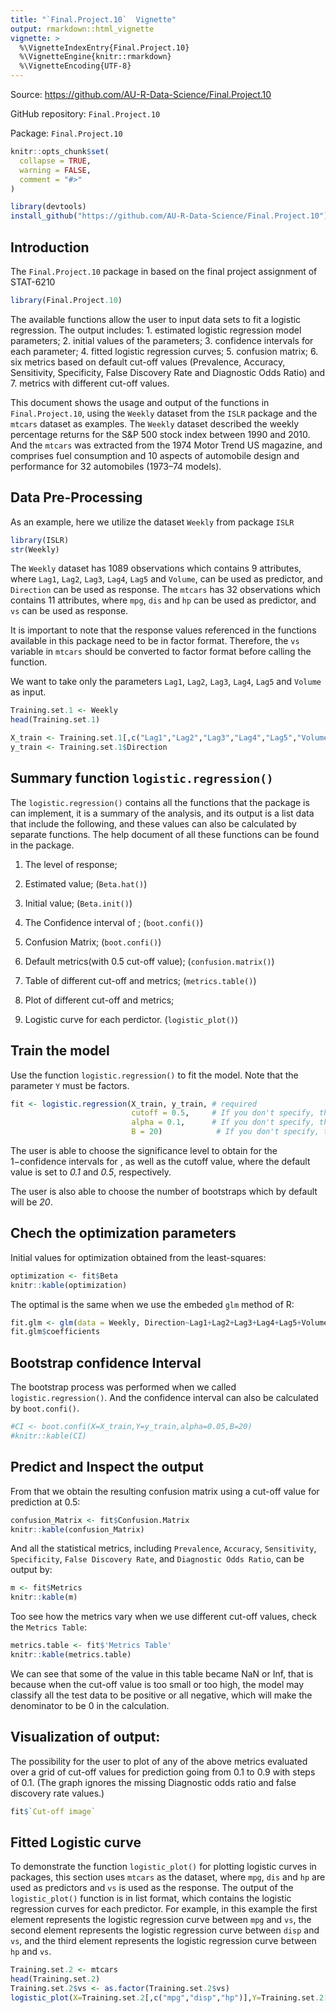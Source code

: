 ```yaml
---
title: "`Final.Project.10`  Vignette"
output: rmarkdown::html_vignette
vignette: >
  %\VignetteIndexEntry{Final.Project.10}
  %\VignetteEngine{knitr::rmarkdown}
  %\VignetteEncoding{UTF-8}
---
```


Source: <https://github.com/AU-R-Data-Science/Final.Project.10>

GitHub repository: `Final.Project.10`

Package: `Final.Project.10`

```r
knitr::opts_chunk$set(
  collapse = TRUE,
  warning = FALSE,
  comment = "#>"
)
```

```r
library(devtools)
install_github("https://github.com/AU-R-Data-Science/Final.Project.10")
```

## Introduction

The `Final.Project.10` package in based on the final project assignment of STAT-6210

```r
library(Final.Project.10)
```

The available functions allow the user to input data sets to fit a logistic regression. The output includes: 1. estimated logistic regression model parameters; 2. initial values of the parameters; 3. confidence intervals for each parameter; 4. fitted logistic regression curves; 5. confusion matrix; 6. six metrics based on default cut-off values (Prevalence, Accuracy, Sensitivity, Specificity, False Discovery Rate and Diagnostic Odds Ratio) and 7. metrics with different cut-off values.

This document shows the usage and output of the functions in `Final.Project.10`, using the `Weekly` dataset from the `ISLR` package and the `mtcars` dataset as examples. The `Weekly` dataset described the weekly percentage returns for the S&P 500 stock index between 1990 and 2010. And the `mtcars` was extracted from the 1974 Motor Trend US magazine, and comprises fuel consumption and 10 aspects of automobile design and performance for 32 automobiles (1973--74 models).

## Data Pre-Processing

As an example, here we utilize the dataset `Weekly` from package `ISLR`

```r
library(ISLR)
str(Weekly)
```

The `Weekly` dataset has 1089 observations which contains 9 attributes, where `Lag1`, `Lag2`, `Lag3`, `Lag4`, `Lag5` and `Volume`, can be used as predictor, and `Direction` can be used as response. The `mtcars` has 32 observations which contains 11 attributes, where `mpg`, `dis` and `hp` can be used as predictor, and `vs` can be used as response.

It is important to note that the response values referenced in the functions available in this package need to be in factor format. Therefore, the `vs` variable in `mtcars` should be converted to factor format before calling the function.

We want to take only the parameters `Lag1`, `Lag2`, `Lag3`, `Lag4`, `Lag5` and `Volume` as input.

```r
Training.set.1 <- Weekly
head(Training.set.1)
```

```r
X_train <- Training.set.1[,c("Lag1","Lag2","Lag3","Lag4","Lag5","Volume")]
y_train <- Training.set.1$Direction
```

## Summary function `logistic.regression()`

The `logistic.regression()` contains all the functions that the package is can implement, it is a summary of the analysis, and its output is a list data that include the following, and these values can also be calculated by separate functions. The help document of all these functions can be found in the package.

1.  The level of response;

2.  Estimated \Beta value; (`Beta.hat()`)

3.  Initial \Beta value; (`Beta.init()`)

4.  The Confidence interval of \Beta; (`boot.confi()`)

5.  Confusion Matrix; (`boot.confi()`)

6.  Default metrics(with 0.5 cut-off value); (`confusion.matrix()`)

7.  Table of different cut-off and metrics; (`metrics.table()`)

8.  Plot of different cut-off and metrics;

9.  Logistic curve for each perdictor. (`logistic_plot()`)

## Train the model

Use the function `logistic.regression()` to fit the model. Note that the parameter `Y` must be factors.

```r
fit <- logistic.regression(X_train, y_train, # required
                           cutoff = 0.5,     # If you don't specify, the default will be 0.5
                           alpha = 0.1,      # If you don't specify, the default will be 0.1
                           B = 20)            # If you don't specify, the default will be 20
```

The user is able to choose the significance level \alpha to obtain for the 1−\alpha confidence intervals for \beta, as well as the cutoff value, where the default value is set to *0.1* and *0.5*, respectively.

The user is also able to choose the number of bootstraps which by default will be *20*.

## Chech the optimization parameters

Initial values for optimization obtained from the least-squares:

```r
optimization <- fit$Beta
knitr::kable(optimization)
```

The optimal \Beta is the same when we use the embeded `glm` method of R:

```r
fit.glm <- glm(data = Weekly, Direction~Lag1+Lag2+Lag3+Lag4+Lag5+Volume, family = binomial)
fit.glm$coefficients
```

## Bootstrap confidence Interval

The bootstrap process was performed when we called `logistic.regression()`. And the confidence interval can also be calculated by `boot.confi()`.

```r
#CI <- boot.confi(X=X_train,Y=y_train,alpha=0.05,B=20)
#knitr::kable(CI)
```

## Predict and Inspect the output

From that we obtain the resulting confusion matrix using a cut-off value for prediction at 0.5:

```r
confusion_Matrix <- fit$Confusion.Matrix
knitr::kable(confusion_Matrix)
```

And all the statistical metrics, including `Prevalence`, `Accuracy`, `Sensitivity`, `Specificity`, `False Discovery Rate`, and `Diagnostic Odds Ratio`, can be output by:

```r
m <- fit$Metrics
knitr::kable(m)
```

Too see how the metrics vary when we use different cut-off values, check the `Metrics Table`:

```r
metrics.table <- fit$'Metrics Table'
knitr::kable(metrics.table)
```

We can see that some of the value in this table became NaN or Inf, that is because when the cut-off value is too small or too high, the model may classify all the test data to be positive or all negative, which will make the denominator to be 0 in the calculation.

## Visualization of output:

The possibility for the user to plot of any of the above metrics evaluated over a grid of cut-off values for prediction going from 0.1 to 0.9 with steps of 0.1. (The graph ignores the missing Diagnostic odds ratio and false discovery rate values.)

```r
fit$`Cut-off image`
```

## Fitted Logistic curve

To demonstrate the function `logistic_plot()` for plotting logistic curves in packages, this section uses `mtcars` as the dataset, where `mpg`, `dis` and `hp` are used as predictors and `vs` is used as the response. The output of the `logistic_plot()` function is in list format, which contains the logistic regression curves for each predictor. For example, in this example the first element represents the logistic regression curve between `mpg` and `vs`, the second element represents the logistic regression curve between `disp` and `vs`, and the third element represents the logistic regression curve between `hp` and `vs`.

```r
Training.set.2 <- mtcars
head(Training.set.2)
Training.set.2$vs <- as.factor(Training.set.2$vs)
logistic_plot(X=Training.set.2[,c("mpg","disp","hp")],Y=Training.set.2[,"vs"])
```
